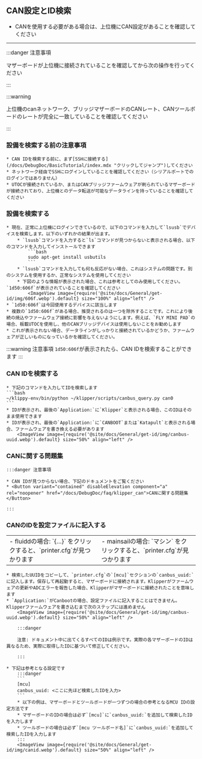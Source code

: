 ## CAN設定とID検索

* CANを使用する必要がある場合は、上位機にCAN設定があることを確認してください

----

:::danger 注意事項

マザーボードが上位機に接続されていることを確認してから次の操作を行ってください

:::


:::warning

上位機のcanネットワーク、ブリッジマザーボードのCANレート、CANツールボードのレートが完全に一致していることを確認してください

:::

### 設備を検索する前の注意事項

    * CAN IDを検索する前に、まず[SSHに接続する](/docs/DebugDoc/BasicTutorial/index.mdx "クリックしてジャンプ")してください
    * ネットワーク経由でSSHにログインしていることを確認してください（シリアルポートでのログインではありません）
    * UTOCが接続されているか、またはCANブリッジファームウェアが刷られているマザーボードが接続されており、上位機とのデータ転送が可能なデータラインを持っていることを確認してください

### 設備を検索する

    * 現在、正常に上位機にログインできているので、以下のコマンドを入力して`lsusb`でデバイスを検索します。以下のいずれかの結果が出ます。
        * `lsusb`コマンドを入力すると`ls`コマンドが見つからないと表示される場合、以下のコマンドを入力してインストールできます
            ```bash
            sudo apt-get install usbutils
            ```
        * `lsusb`コマンドを入力しても何も反応がない場合、これはシステムの問題です。別のシステムを使用するか、正常なシステムを使用してください
        * 下図のような情報が表示された場合、これは参考としてのみ使用してください。`1d50:606f`が表示されていることを確認してください
            <ImageView image={require('@site/docs/General/get-id/img/606f.webp').default} size="100%" align="left" />
    * `1d50:606f`は今回使用するデバイスに該当します
    * 複数の`1d50:606f`がある場合、推奨されるのは一つを除外することです。これにより後続の焼込やファームウェア接続に影響を与えないようにします。例えば、`FLY MINI PAD`の場合、板載UTOCを使用し、他のCANブリッジデバイスは使用しないことをお勧めします
    * これが表示されない場合、データラインがしっかりと接続されているかどうか、ファームウェアが正しいものになっているかを確認してください。

:::warning 注意事項
`1d50:606f`が表示されたら、CAN IDを検索することができます
:::

### CAN IDを検索する

    * 下記のコマンドを入力してIDを検索します
    ```bash
    ~/klippy-env/bin/python ~/klipper/scripts/canbus_query.py can0
    ```
    * IDが表示され、最後の`Application:`に`Klipper`と表示される場合、このIDはそのまま使用できます
    * IDが表示され、最後の`Application:`に`CANBOOT`または`Katapult`と表示される場合、ファームウェアを書き換える必要があります
        <ImageView image={require('@site/docs/General/get-id/img/canbus-uuid.webp').default} size="50%" align="left" />


### CANに関する問題集

    :::danger 注意事項

    * CAN IDが見つからない場合、下記のドキュメントをご覧ください  
    * <Button variant="contained" disableElevation component="a" rel="noopener" href="/docs/DebugDoc/faq/klipper_can">CANに関する問題集</Button>

    :::

### CANのIDを設定ファイルに記入する

  <table>
    <tr>
      <td>
        - fluiddの場合: `{…}` をクリックすると、`printer.cfg`が見つかります
        <ImageView image={require('@site/docs/General/get-id/img/fluidd-cfg.webp').default} size="100%" align="center" />
      </td>
      <td>
        - mainsailの場合: `マシン` をクリックすると、`printer.cfg`が見つかります
        <ImageView image={require('@site/docs/General/get-id/img/mainsail-cfg.webp').default} size="100%" align="center" />
      </td>
    </tr>
  </table>


    * 検索したUUIDをコピーして、`printer.cfg`の`[mcu]`セクションの`canbus_uuid:`に記入します。保存して再起動すると、マザーボードに接続されます。Klipperがファームウェアの更新やADCエラーを報告した場合、Klipperがマザーボードに接続されたことを意味します
    * `Application:`がCanbootの場合、設定ファイルに記入することはできません。Klipperファームウェアを書き込むまで次のステップには進めません
        <ImageView image={require('@site/docs/General/get-id/img/canbus-uuid.webp').default} size="50%" align="left" />

        :::danger

        注意: ドキュメント中に出てくるすべてのIDは例示です。実際の各マザーボードのIDは異なるため、実際に取得したIDに基づいて修正してください。

        :::

    * 下記は参考となる設定です
        :::danger
        ```
        [mcu]
        canbus_uuid: <ここに先ほど検索したIDを入力>
        ```
        * 以下の例は、マザーボードとツールボードが一つずつの場合の参考となるMCU IDの設定方法です
        * マザーボードのIDの場合は必ず`[mcu]`に`canbus_uuid:`を追加して検索したIDを入力します
        * ツールボードの場合は必ず`[mcu ツールボード名]`に`canbus_uuid:`を追加して検索したIDを入力します
        :::
        <ImageView image={require('@site/docs/General/get-id/img/canid.webp').default} size="50%" align="left" />
